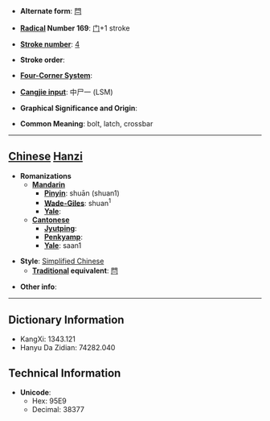 * '''Alternate form''': [[閂]]

* '''[[Wiktionary:Chinese radical index| Radical]] Number 169''': [[Wiktionary:Chinese radical index 门|门]]+1 stroke

* '''[[Wiktionary:Chinese total strokes index|Stroke number]]''': [[Wiktionary:Chinese total strokes index 4|4]]

* '''Stroke order''': 

* '''[[Wiktionary:Chinese four corner index|Four-Corner System]]''': 

* '''[[Wiktionary:Chinese Cangjie index|Cangjie input]]''': 中尸一 (LSM)

* '''Graphical Significance and Origin''': 

* '''Common Meaning''': bolt, latch, crossbar

----

== [[Chinese]] [[Hanzi]] ==

* '''Romanizations'''
** '''[[Mandarin]]'''
*** '''[[Pinyin]]''': shuān (shuan1)
*** '''[[Wade-Giles]]''': shuan<sup>1</sup>
*** '''[[Yale]]''': 
** '''[[Cantonese]]'''
*** '''[[Jyutping]]''':
*** '''[[Penkyamp]]''': 
*** '''[[Yale]]''': saan1

* '''Style''': [[Simplified Chinese]] 
** '''[[Traditional Chinese|Traditional]] equivalent''': [[閂]]

* '''Other info''': 

----

== Dictionary Information ==

* KangXi: 1343.121
* Hanyu Da Zidian: 74282.040

== Technical Information ==

* '''Unicode''':
** Hex: 95E9
** Decimal: 38377